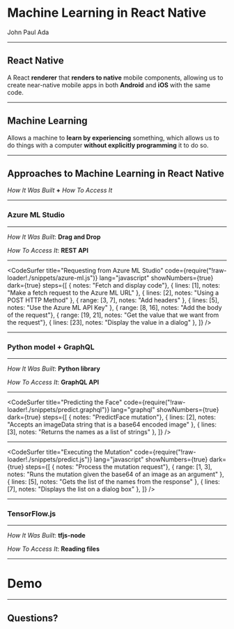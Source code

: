 
# Machine Learning in React Native

John Paul Ada

---

## React Native

A React **renderer** that **renders to native** mobile components,
allowing us to create near-native mobile apps in both **Android** and **iOS** with the same code.

---

## Machine Learning

Allows a machine to **learn by experiencing** something,
which allows us to do things with a computer **without explicitly programming** it to do so.

---

## Approaches to Machine Learning in React Native

*How It Was Built* **+** *How To Access It*

---

### Azure ML Studio

----

*How It Was Built*: **Drag and Drop**

*How To Access It*: **REST API**

---

<CodeSurfer
  title="Requesting from Azure ML Studio"
  code={require("!raw-loader!./snippets/azure-ml.js")}
  lang="javascript"
  showNumbers={true}
  dark={true}
  steps={[
    { notes: "Fetch and display code"},
    { lines: [1], notes: "Make a fetch request to the Azure ML URL" },
    { lines: [2], notes: "Using a POST HTTP Method" },
    { range: [3, 7], notes: "Add headers" },
    { lines: [5], notes: "Use the Azure ML API Key" },
    { range: [8, 16], notes: "Add the body of the request"},
    { range: [19, 21], notes: "Get the value that we want from the request"},
    { lines: [23], notes: "Display the value in a dialog" },
  ]}
/>

---

### Python model + GraphQL

----

*How It Was Built*: **Python library**

*How To Access It*: **GraphQL API**

---

<CodeSurfer
  title="Predicting the Face"
  code={require("!raw-loader!./snippets/predict.graphql")}
  lang="graphql"
  showNumbers={true}
  dark={true}
  steps={[
    { notes: "PredictFace mutation"},
    { lines: [2], notes: "Accepts an imageData string that is a base64 encoded image" },
    { lines: [3], notes: "Returns the names as a list of strings" },
  ]}
/>

---

<CodeSurfer
  title="Executing the Mutation"
  code={require("!raw-loader!./snippets/predict.js")}
  lang="javascript"
  showNumbers={true}
  dark={true}
  steps={[
    { notes: "Process the mutation request"},
    { range: [1, 3], notes: "Runs the mutation given the base64 of an image as an argument" },
    { lines: [5], notes: "Gets the list of the names from the response" },
    { lines: [7], notes: "Displays the list on a dialog box" },
  ]}
/>

---

### TensorFlow.js

----

*How It Was Built*: **tfjs-node**

*How To Access It*: **Reading files**

---

# Demo

---

## Questions?